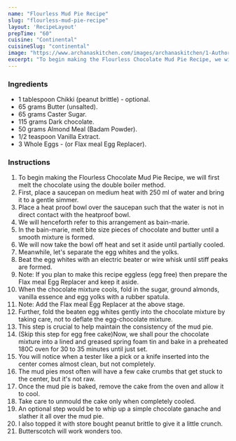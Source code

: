 ---
name: "Flourless Mud Pie Recipe"
slug: "flourless-mud-pie-recipe"
layout: 'RecipeLayout'
prepTime: "60"
cuisine: "Continental"
cuisineSlug: "continental"
image: "https://www.archanaskitchen.com/images/archanaskitchen/1-Author/Shyma_Menon/Flourless_Chocolate_Mud_Pie_Recipe.jpg"
excerpt: "To begin making the Flourless Chocolate Mud Pie Recipe, we will first melt the chocolate using the double boiler method"
---

### Ingredients

- 1 tablespoon Chikki (peanut brittle) - optional.
- 65 grams Butter (unsalted).
- 65 grams Caster Sugar.
- 115 grams Dark chocolate.
- 50 grams Almond Meal (Badam Powder).
- 1/2 teaspoon Vanilla Extract.
- 3 Whole Eggs - (or Flax meal Egg Replacer).

### Instructions

1. To begin making the Flourless Chocolate Mud Pie Recipe, we will first melt the chocolate using the double boiler method.
1. First, place a saucepan on medium heat with 250 ml of water and bring it to a gentle simmer.
1. Place a heat proof bowl over the saucepan such that the water is not in direct contact with the heatproof bowl.
1. We will henceforth refer to this arrangement as bain-marie.
1. In the bain-marie, melt bite size pieces of chocolate and butter until a smooth mixture is formed.
1. We will now take the bowl off heat and set it aside until partially cooled.
1. Meanwhile, let's separate the egg whites and the yolks.
1. Beat the egg whites with an electric beater or wire whisk until stiff peaks are formed.
1. Note: If you plan to make this recipe eggless (egg free) then prepare the Flax meal Egg Replacer and keep it aside.
1. When the chocolate mixture cools, fold in the sugar, ground almonds, vanilla essence and egg yolks with a rubber spatula.
1. Note: Add the Flax meal Egg Replacer at the above stage.
1. Further, fold the beaten egg whites gently into the chocolate mixture by taking care, not to deflate the egg-chocolate mixture.
1. This step is crucial to help maintain the consistency of the mud pie.
1.  (Skip this step for egg free cake)Now, we shall pour the chocolate mixture into a lined and greased spring foam tin and bake in a preheated 180C oven for 30 to 35 minutes until just set.
1. You will notice when a tester like a pick or a knife inserted into the center comes almost clean, but not completely.
1. The mud pies most often will have a few cake crumbs that get stuck to the center, but it's not raw.
1. Once the mud pie is baked, remove the cake from the oven and allow it to cool.
1. Take care to unmould the cake only when completely cooled.
1. An optional step would be to whip up a simple chocolate ganache and slather it all over the mud pie.
1. I also topped it with store bought peanut brittle to give it a little crunch.
1. Butterscotch will work wonders too.
